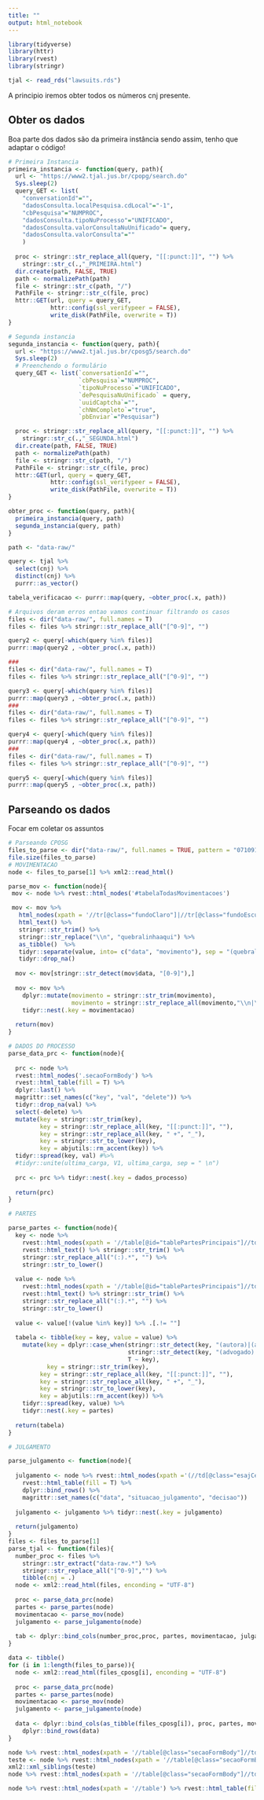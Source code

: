 ```yaml
---
title: ""
output: html_notebook
---
```


```r
library(tidyverse)
library(httr)
library(rvest)
library(stringr)
```

```r
tjal <- read_rds("lawsuits.rds")
```

A principio iremos obter todos os números cnj presente. 

## Obter os dados

Boa parte dos dados são da primeira instância sendo assim, tenho que adaptar o código!

```r
# Primeira Instancia 
primeira_instancia <- function(query, path){
  url <- "https://www2.tjal.jus.br/cpopg/search.do"
  Sys.sleep(2)
  query_GET <- list(
    "conversationId"="",
    "dadosConsulta.localPesquisa.cdLocal"="-1",
    "cbPesquisa"="NUMPROC",
    "dadosConsulta.tipoNuProcesso"="UNIFICADO",
    "dadosConsulta.valorConsultaNuUnificado"= query,
    "dadosConsulta.valorConsulta"=""
    )
  
  proc <- stringr::str_replace_all(query, "[[:punct:]]", "") %>% 
    stringr::str_c(.,"_PRIMEIRA.html")
  dir.create(path, FALSE, TRUE)
  path <- normalizePath(path)
  file <- stringr::str_c(path, "/")
  PathFile <- stringr::str_c(file, proc)
  httr::GET(url, query = query_GET,
            httr::config(ssl_verifypeer = FALSE),
            write_disk(PathFile, overwrite = T))
}

# Segunda instancia
segunda_instancia <- function(query, path){
  url <- "https://www2.tjal.jus.br/cposg5/search.do"
  Sys.sleep(2)
  # Preenchendo o formulário
  query_GET <- list(`conversationId`="",
                    `cbPesquisa`="NUMPROC",
                    `tipoNuProcesso`="UNIFICADO",
                    `dePesquisaNuUnificado` = query,
                    `uuidCaptcha`="",
                    `chNmCompleto`="true",
                    `pbEnviar`="Pesquisar")

  proc <- stringr::str_replace_all(query, "[[:punct:]]", "") %>% 
    stringr::str_c(.,"_SEGUNDA.html")
  dir.create(path, FALSE, TRUE)
  path <- normalizePath(path)
  file <- stringr::str_c(path, "/")
  PathFile <- stringr::str_c(file, proc)
  httr::GET(url, query = query_GET,
            httr::config(ssl_verifypeer = FALSE),
            write_disk(PathFile, overwrite = T))
}

obter_proc <- function(query, path){
  primeira_instancia(query, path)
  segunda_instancia(query, path)
}
```


```r
path <- "data-raw/"

query <- tjal %>% 
  select(cnj) %>% 
  distinct(cnj) %>% 
  purrr::as_vector()

tabela_verificacao <- purrr::map(query, ~obter_proc(.x, path))

# Arquivos deram erros entao vamos continuar filtrando os casos
files <- dir("data-raw/", full.names = T)
files <- files %>% stringr::str_replace_all("[^0-9]", "")

query2 <- query[-which(query %in% files)]
purrr::map(query2 , ~obter_proc(.x, path))

###
files <- dir("data-raw/", full.names = T)
files <- files %>% stringr::str_replace_all("[^0-9]", "")

query3 <- query[-which(query %in% files)]
purrr::map(query3 , ~obter_proc(.x, path))
###
files <- dir("data-raw/", full.names = T)
files <- files %>% stringr::str_replace_all("[^0-9]", "")

query4 <- query[-which(query %in% files)]
purrr::map(query4 , ~obter_proc(.x, path))
###
files <- dir("data-raw/", full.names = T)
files <- files %>% stringr::str_replace_all("[^0-9]", "")

query5 <- query[-which(query %in% files)]
purrr::map(query5 , ~obter_proc(.x, path))

```

## Parseando os dados

Focar em coletar os assuntos

```r
# Parseando CPOSG
files_to_parse <- dir("data-raw/", full.names = TRUE, pattern = "07109114520138020001_PRIMEIRA")
file.size(files_to_parse)
# MOVIMENTACAO
node <- files_to_parse[1] %>% xml2::read_html()

parse_mov <- function(node){
 mov <- node %>% rvest::html_nodes('#tabelaTodasMovimentacoes')

 mov <- mov %>% 
   html_nodes(xpath = '//tr[@class="fundoClaro"]|//tr[@class="fundoEscuro"]') %>%
   html_text() %>%
   stringr::str_trim() %>%
   stringr::str_replace("\\n", "quebralinhaaqui") %>%
   as_tibble()  %>%
   tidyr::separate(value, into= c("data", "movimento"), sep = "(quebralinhaaqui)") %>%
   tidyr::drop_na()
 
  mov <- mov[stringr::str_detect(mov$data, "[0-9]"),] 
  
  mov <- mov %>% 
    dplyr::mutate(movimento = stringr::str_trim(movimento),
                  movimento = stringr::str_replace_all(movimento,"\\n|\\t", "")) %>% 
    tidyr::nest(.key = movimentacao)
  
  return(mov)
}

# DADOS DO PROCESSO
parse_data_prc <- function(node){
  
  prc <- node %>%
  rvest::html_nodes('.secaoFormBody') %>%
  rvest::html_table(fill = T) %>% 
  dplyr::last() %>% 
  magrittr::set_names(c("key", "val", "delete")) %>% 
  tidyr::drop_na(val) %>% 
  select(-delete) %>% 
  mutate(key = stringr::str_trim(key),
         key = stringr::str_replace_all(key, "[[:punct:]]", ""),
         key = stringr::str_replace_all(key, " +", "_"),
         key = stringr::str_to_lower(key),
         key = abjutils::rm_accent(key)) %>% 
  tidyr::spread(key, val) #%>% 
  #tidyr::unite(ultima_carga, V1, ultima_carga, sep = " \n")
  
  prc <- prc %>% tidyr::nest(.key = dados_processo)
  
  return(prc)
}

# PARTES

parse_partes <- function(node){
  key <- node %>% 
    rvest::html_nodes(xpath = '//table[@id="tablePartesPrincipais"]//td//span') %>%
    rvest::html_text() %>% stringr::str_trim() %>% 
    stringr::str_replace_all("(:).*", "") %>% 
    stringr::str_to_lower()
  
  value <- node %>% 
    rvest::html_nodes(xpath = '//table[@id="tablePartesPrincipais"]//td//text()') %>%
    rvest::html_text() %>% stringr::str_trim() %>% 
    stringr::str_replace_all("(:).*", "") %>%
    stringr::str_to_lower()
  
  value <- value[!(value %in% key)] %>% .[.!= ""]
  
  tabela <- tibble(key = key, value = value) %>% 
    mutate(key = dplyr::case_when(stringr::str_detect(key, "(autora)|(autor)") ~ "autor",
                                  stringr::str_detect(key, "(advogado)|(advogada)") ~ "advogado",
                                  T ~ key),
           key = stringr::str_trim(key),
         key = stringr::str_replace_all(key, "[[:punct:]]", ""),
         key = stringr::str_replace_all(key, " +", "_"),
         key = stringr::str_to_lower(key),
         key = abjutils::rm_accent(key)) %>% 
    tidyr::spread(key, value) %>% 
    tidyr::nest(.key = partes)
  
  return(tabela)
}

# JULGAMENTO

parse_julgamento <- function(node){
  
  julgamento <- node %>% rvest::html_nodes(xpath ='(//td[@class="esajCelulaConteudoServico"]//table)[last()-1]') %>%
    rvest::html_table(fill = T) %>% 
    dplyr::bind_rows() %>% 
    magrittr::set_names(c("data", "situacao_julgamento", "decisao")) 
  
  julgamento <- julgamento %>% tidyr::nest(.key = julgamento)
  
  return(julgamento)
}
files <- files_to_parse[1]
parse_tjal <- function(files){
  number_proc <- files %>% 
    stringr::str_extract("data-raw.*") %>% 
    stringr::str_replace_all("[^0-9]","") %>% 
    tibble(cnj = .)
  node <- xml2::read_html(files, enconding = "UTF-8")
  
  proc <- parse_data_prc(node)
  partes <- parse_partes(node)
  movimentacao <- parse_mov(node)
  julgamento <- parse_julgamento(node)
  
  tab <- dplyr::bind_cols(number_proc,proc, partes, movimentacao, julgamento)
}

data <- tibble()
for (i in 1:length(files_to_parse)){
  node <- xml2::read_html(files_cposg[i], enconding = "UTF-8")
  
  proc <- parse_data_prc(node)
  partes <- parse_partes(node)
  movimentacao <- parse_mov(node)
  julgamento <- parse_julgamento(node)
  
  data <- dplyr::bind_cols(as_tibble(files_cposg[i]), proc, partes, movimentacao, julgamento) %>% 
    dplyr::bind_rows(data)
}
```
```r
node %>% rvest::html_nodes(xpath = '//table[@class="secaoFormBody"]//td[@id=""]') %>% rvest::html_text() %>% stringr::str_trim()
teste <- node %>% rvest::html_nodes(xpath = '//table[@class="secaoFormBody"]//td//span[@class="labelClass"]')
xml2::xml_siblings(teste)
node %>% rvest::html_nodes(xpath = '//table[@class="secaoFormBody"]//td//span[@class]') %>% rvest::html_text() %>% stringr::str_trim()

node %>% rvest::html_nodes(xpath = '//table') %>% rvest::html_table(fill = T)
```

